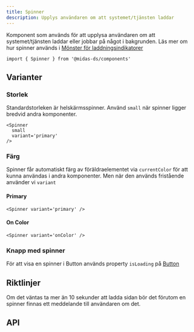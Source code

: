 ```yaml
---
title: Spinner
description: Upplys användaren om att systemet/tjänsten laddar
---
```



<ComponentHeader
  name='Spinner'
  friendlyName='Laddningsindikator'
  overrideHeadlessLink=''
/>

Komponent som används för att upplysa användaren om att systemet/tjänsten laddar eller jobbar på något i bakgrunden. Läs mer om hur spinner används i [Mönster för laddningsindikatorer](/design-patterns/page-loading)

```tsx
import { Spinner } from '@midas-ds/components'
```

<div className='card'>
  <Spinner variant='primary' />
</div>

## Varianter

### Storlek

Standardstorleken är helskärmsspinner. Använd `small` när spinner ligger bredvid andra komponenter.

```tsx
<Spinner
  small
  variant='primary'
/>
```

<div className='card'>
  <Spinner
    small
    variant='primary'
  />
</div>

### Färg

Spinner får automatiskt färg av föräldraelementet via `currentColor` för att kunna användas i andra komponenter. Men när den används fristående använder vi `variant`

#### Primary

```tsx
<Spinner variant='primary' />
```

<div className='card'>
  <Spinner variant='primary' />
</div>

#### On Color

```tsx
<Spinner variant='onColor' />
```

<div
  className='card'
  style={{ backgroundColor: variables.colorGray200 }}
>
  <Spinner variant='onColor' />
</div>

### Knapp med spinner

För att visa en spinner i Button används property `isLoading` på [Button](/components/button)

## Riktlinjer

Om det väntas ta mer än 10 sekunder att ladda sidan bör det förutom en spinner finnas ett meddelande till användaren om det.

## API

<PropTable name='Spinner' />
